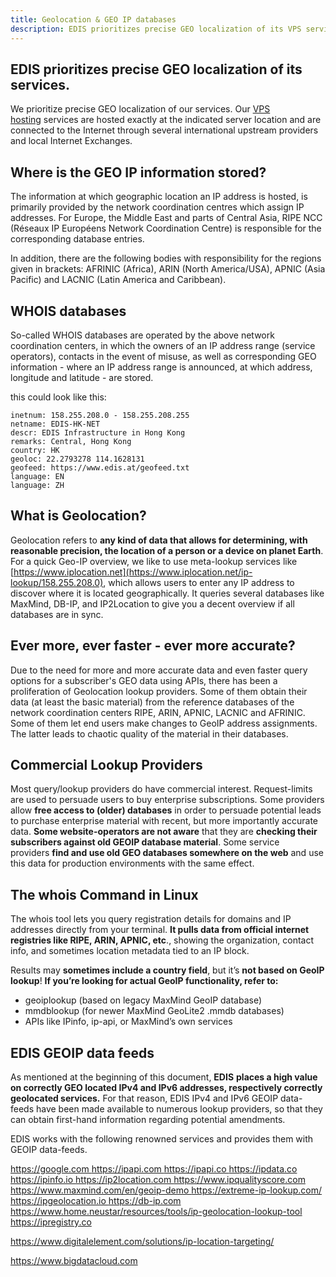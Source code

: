 ```yaml
---
title: Geolocation & GEO IP databases
description: EDIS prioritizes precise GEO localization of its VPS services, which are hosted exactly at the indicated server location and connected to the Internet via international upstream providers and local Internet Exchanges.
---
```


## **EDIS prioritizes precise GEO localization of its services.**

We prioritize precise GEO localization of our services. Our <a href="https://www.edisglobal.com/" target="_blank">VPS hosting</a> services are hosted exactly at the indicated server location and are connected to the Internet through several international upstream providers and local Internet Exchanges.

## Where is the GEO IP information stored?

The information at which geographic location an IP address is hosted, is primarily provided by the network coordination centres which assign IP addresses. For Europe, the Middle East and parts of Central Asia, RIPE NCC (Réseaux IP Européens Network Coordination Centre) is responsible for the corresponding database entries.

In addition, there are the following bodies with responsibility for the regions given in brackets: AFRINIC (Africa), ARIN (North America/USA), APNIC (Asia Pacific) and LACNIC (Latin America and Caribbean).

## **WHOIS databases**

So-called WHOIS databases are operated by the above network coordination centers, in which the owners of an IP address range (service operators), contacts in the event of misuse, as well as corresponding GEO information - where an IP address range is announced, at which address, longitude and latitude - are stored.

this could look like this:

```shell WHOIS
inetnum: 158.255.208.0 - 158.255.208.255
netname: EDIS-HK-NET
descr: EDIS Infrastructure in Hong Kong
remarks: Central, Hong Kong
country: HK
geoloc: 22.2793278 114.1628131
geofeed: https://www.edis.at/geofeed.txt
language: EN
language: ZH
```

## **What is Geolocation?**

Geolocation refers to **any kind of data that allows for determining, with reasonable precision, the location of a person or a device on planet Earth**.
For a quick Geo-IP overview, we like to use meta-lookup services like [https://www.iplocation.net](https://www.iplocation.net/ip-lookup/158.255.208.0), which allows users to enter any IP address to discover where it is located geographically. It queries several databases like MaxMind, DB-IP, and IP2Location to give you a decent overview if all databases are in sync.

## **Ever more, ever faster - ever more accurate?**

Due to the need for more and more accurate data and even faster query options for a subscriber's GEO data using APIs, there has been a proliferation of Geolocation lookup providers. Some of them obtain their data (at least the basic material) from the reference databases of the network coordination centers RIPE, ARIN, APNIC, LACNIC and AFRINIC. Some of them let end users make changes to GeoIP address assignments. The latter leads to chaotic quality of the material in their databases.

## **Commercial Lookup Providers**

Most query/lookup providers do have commercial interest. Request-limits are used to persuade users to buy enterprise subscriptions. Some providers allow **free access to (older) databases** in order to persuade potential leads to purchase enterprise material with recent, but more importantly accurate data. **Some website-operators are not aware** that they are **checking their subscribers against old GEOIP database material**. Some service providers **find and use old GEO databases somewhere on the web** and use this data for production environments with the same effect.

## **The whois Command in Linux**

The whois tool lets you query registration details for domains and IP addresses directly from your terminal. **It pulls data from official internet registries like RIPE, ARIN, APNIC, etc**., showing the organization, contact info, and sometimes location metadata tied to an IP block.

Results may **sometimes include a country field**, but it’s **not based on GeoIP lookup**!
**If you’re looking for actual GeoIP functionality, refer to:**

- geoiplookup (based on legacy MaxMind GeoIP database)
- mmdblookup (for newer MaxMind GeoLite2 .mmdb databases)
- APIs like IPinfo, ip-api, or MaxMind’s own services



## **EDIS GEOIP data feeds**

As mentioned at the beginning of this document, **EDIS** **places a high value on correctly GEO located IPv4 and IPv6 addresses, respectively correctly geolocated services.** For that reason, EDIS IPv4 and IPv6 GEOIP data-feeds have been made available to numerous lookup providers, so that they can obtain first-hand information regarding potential amendments.

EDIS works with the following renowned services and provides them with GEOIP data-feeds.

<a href='https://google.com/' target='_blank'>
  https://google.com
</a>

<a href='https://ipapi.com/' target='_blank'>
  https://ipapi.com
</a>

<a href='https://ipapi.co/' target='_blank'>
  https://ipapi.co
</a>

<a href='https://ipdata.co/' target='_blank'>
  https://ipdata.co
</a>

<a href='https://ipinfo.io/' target='_blank'>
  https://ipinfo.io
</a>

<a href='https://ip2location.com/' target='_blank'>
  https://ip2location.com
</a>

<a href='https://www.ipqualityscore.com/' target='_blank'>
  https://www.ipqualityscore.com
</a>

<a href='https://www.maxmind.com/en/geoip-demo' target='_blank'>
  https://www.maxmind.com/en/geoip-demo
</a>

<a href='https://extreme-ip-lookup.com/' target='_blank'>
  https://extreme-ip-lookup.com/
</a>

<a href='https://ipgeolocation.io/' target='_blank'>
  https://ipgeolocation.io
</a>

<a href='https://db-ip.com/' target='_blank'>
  https://db-ip.com
</a>

<a href='https://www.home.neustar/resources/tools/ip-geolocation-lookup-tool' target='_blank'>
  https://www.home.neustar/resources/tools/ip-geolocation-lookup-tool
</a>

<a href='https://ipregistry.co/' target='_blank'>
  https://ipregistry.co
</a>

<a
  href='https://www.digitalelement.com/solutions/ip-location-targeting/' target='_blank'>
  https://www.digitalelement.com/solutions/ip-location-targeting/
</a>

<a href='https://www.bigdatacloud.com/' target='_blank'>
  https://www.bigdatacloud.com
</a>
